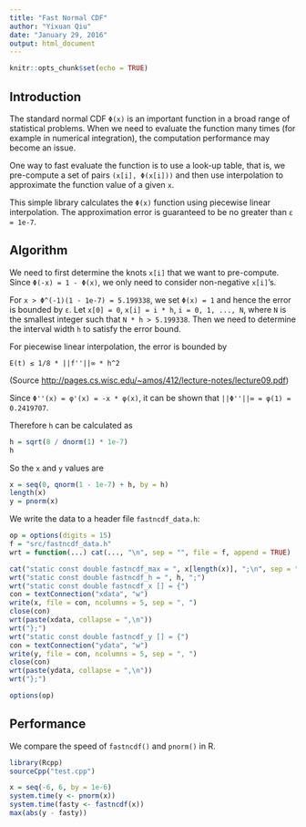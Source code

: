 ```yaml
---
title: "Fast Normal CDF"
author: "Yixuan Qiu"
date: "January 29, 2016"
output: html_document
---
```


```r
knitr::opts_chunk$set(echo = TRUE)
```

## Introduction

The standard normal CDF `Φ(x)` is an important function in a broad range of
statistical problems. When we need to evaluate the function many times
(for example in numerical integration), the computation performance may become
an issue.

One way to fast evaluate the function is to use a look-up table, that is, 
we pre-compute a set of pairs `(x[i], Φ(x[i]))` and then use interpolation
to approximate the function value of a given `x`.

This simple library calculates the `Φ(x)` function using piecewise linear
interpolation. The approximation error is guaranteed to be no greater than
`ε = 1e-7`.

## Algorithm

We need to first determine the knots `x[i]` that we want to pre-compute.
Since `Φ(-x) = 1 - Φ(x)`, we only need to consider non-negative `x[i]`'s.

For `x > Φ^(-1)(1 - 1e-7) = 5.199338`, we set `Φ(x) = 1` and hence the error is
bounded by `ε`. Let `x[0] = 0`, `x[i] = i * h`, `i = 0, 1, ..., N`, where
`N` is the smallest integer such that `N * h > 5.199338`.
Then we need to determine the interval width `h` to satisfy the error bound.

For piecewise linear interpolation, the error is bounded by

`E(t) ≤ 1/8 * ||f''||∞ * h^2`

(Source [http://pages.cs.wisc.edu/~amos/412/lecture-notes/lecture09.pdf](http://pages.cs.wisc.edu/~amos/412/lecture-notes/lecture09.pdf))


Since `Φ''(x) = φ'(x) = -x * φ(x)`, it can be shown that `||Φ''||∞ = φ(1) = 0.2419707`.

Therefore `h` can be calculated as

```r
h = sqrt(8 / dnorm(1) * 1e-7)
h
```

So the `x` and `y` values are

```r
x = seq(0, qnorm(1 - 1e-7) + h, by = h)
length(x)
y = pnorm(x)
```

We write the data to a header file `fastncdf_data.h`:

```r
op = options(digits = 15)
f = "src/fastncdf_data.h"
wrt = function(...) cat(..., "\n", sep = "", file = f, append = TRUE)

cat("static const double fastncdf_max = ", x[length(x)], ";\n", sep = "", file = f)
wrt("static const double fastncdf_h = ", h, ";")
wrt("static const double fastncdf_x [] = {")
con = textConnection("xdata", "w")
write(x, file = con, ncolumns = 5, sep = ", ")
close(con)
wrt(paste(xdata, collapse = ",\n"))
wrt("};")
wrt("static const double fastncdf_y [] = {")
con = textConnection("ydata", "w")
write(y, file = con, ncolumns = 5, sep = ", ")
close(con)
wrt(paste(ydata, collapse = ",\n"))
wrt("};")

options(op)
```

## Performance

We compare the speed of `fastncdf()` and `pnorm()` in R.

```r
library(Rcpp)
sourceCpp("test.cpp")

x = seq(-6, 6, by = 1e-6)
system.time(y <- pnorm(x))
system.time(fasty <- fastncdf(x))
max(abs(y - fasty))
```

